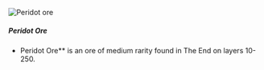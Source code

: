 ![Peridot ore](/mods/techreborn/peridot_ore.png)

##### Peridot Ore

- Peridot Ore** is an ore of medium rarity found in The End on
        layers 10-250.
